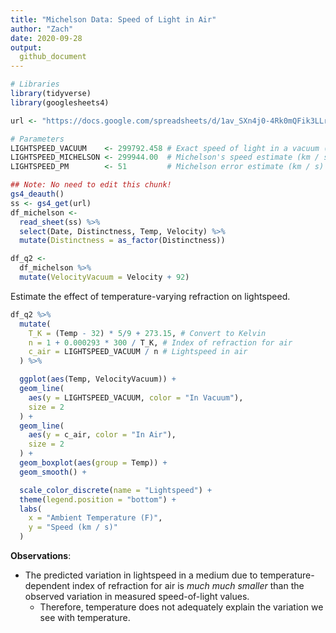 ```yaml
---
title: "Michelson Data: Speed of Light in Air"
author: "Zach"
date: 2020-09-28
output:
  github_document
---
```


```r
# Libraries
library(tidyverse)
library(googlesheets4)

url <- "https://docs.google.com/spreadsheets/d/1av_SXn4j0-4Rk0mQFik3LLr-uf0YdA06i3ugE6n-Zdo/edit?usp=sharing"

# Parameters
LIGHTSPEED_VACUUM    <- 299792.458 # Exact speed of light in a vacuum (km / s)
LIGHTSPEED_MICHELSON <- 299944.00  # Michelson's speed estimate (km / s)
LIGHTSPEED_PM        <- 51         # Michelson error estimate (km / s)

## Note: No need to edit this chunk!
gs4_deauth()
ss <- gs4_get(url)
df_michelson <-
  read_sheet(ss) %>%
  select(Date, Distinctness, Temp, Velocity) %>%
  mutate(Distinctness = as_factor(Distinctness))

df_q2 <-
  df_michelson %>%
  mutate(VelocityVacuum = Velocity + 92)
```

Estimate the effect of temperature-varying refraction on lightspeed.

```r
df_q2 %>%
  mutate(
    T_K = (Temp - 32) * 5/9 + 273.15, # Convert to Kelvin
    n = 1 + 0.000293 * 300 / T_K, # Index of refraction for air
    c_air = LIGHTSPEED_VACUUM / n # Lightspeed in air
  ) %>%

  ggplot(aes(Temp, VelocityVacuum)) +
  geom_line(
    aes(y = LIGHTSPEED_VACUUM, color = "In Vacuum"),
    size = 2
  ) +
  geom_line(
    aes(y = c_air, color = "In Air"),
    size = 2
  ) +
  geom_boxplot(aes(group = Temp)) +
  geom_smooth() +

  scale_color_discrete(name = "Lightspeed") +
  theme(legend.position = "bottom") +
  labs(
    x = "Ambient Temperature (F)",
    y = "Speed (km / s)"
  )
```

**Observations**:

- The predicted variation in lightspeed in a medium due to temperature-dependent index of refraction for air is *much much smaller* than the observed variation in measured speed-of-light values.
  - Therefore, temperature does not adequately explain the variation we see with temperature.
